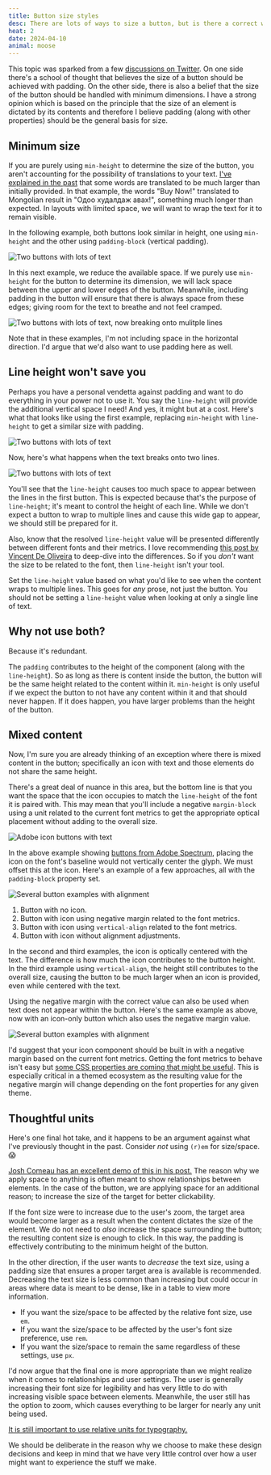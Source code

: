 ```yaml
---
title: Button size styles
desc: There are lots of ways to size a button, but is there a correct way?
heat: 2
date: 2024-04-10
animal: moose
---
```


This topic was sparked from a few [discussions on Twitter](https://twitter.com/donniedamato/status/1778040346728964524). On one side there's a school of thought that believes the size of a button should be achieved with padding. On the other side, there is also a belief that the size of the button should be handled with minimum dimensions. I have a strong opinion which is based on the principle that the size of an element is dictated by its contents and therefore I believe padding (along with other properties) should be the general basis for size. 

## Minimum size

If you are purely using `min-height` to determine the size of the button, you aren't accounting for the possibility of translations to your text. [I've explained in the past](https://gridless.design/for-designers#content-driven-design) that some words are translated to be much larger than initially provided. In that example, the words "Buy Now!" translated to Mongolian result in "Одоо худалдаж авах!", something much longer than expected. In layouts with limited space, we will want to wrap the text for it to remain visible.

In the following example, both buttons look similar in height, one using `min-height` and the other using `padding-block` (vertical padding).

![Two buttons with lots of text](/images/mongolian-button-oneline.png)

In this next example, we reduce the available space. If we purely use `min-height` for the button to determine its dimension, we will lack space between the upper and lower edges of the button. Meanwhile, including padding in the button will ensure that there is always space from these edges; giving room for the text to breathe and not feel cramped.

![Two buttons with lots of text, now breaking onto mulitple lines](/images/mongolian-button-twoline.png)

Note that in these examples, I'm not including space in the horizontal direction. I'd argue that we'd also want to use padding here as well.

## Line height won't save you

Perhaps you have a personal vendetta against padding and want to do everything in your power not to use it. You say the `line-height` will provide the additional vertical space I need! And yes, it might but at a cost. Here's what that looks like using the first example, replacing `min-height` with `line-height` to get a similar size with padding.

![Two buttons with lots of text](/images/mongolian-button-lh1.png)

Now, here's what happens when the text breaks onto two lines.

![Two buttons with lots of text](/images/mongolian-button-lh2.png)

You'll see that the `line-height` causes too much space to appear between the lines in the first button. This is expected because that's the purpose of `line-height`; it's meant to control the height of each line. While we don't expect a button to wrap to multiple lines and cause this wide gap to appear, we should still be prepared for it.

Also, know that the resolved `line-height` value will be presented differently between different fonts and their metrics. I love recommending [this post by Vincent De Oliveira](https://iamvdo.me/en/blog/css-font-metrics-line-height-and-vertical-align) to deep-dive into the differences. So if you _don't_ want the size to be related to the font, then `line-height` isn't your tool.

Set the `line-height` value based on what you'd like to see when the content wraps to multiple lines. This goes for _any_ prose, not just the button. You should not be setting a `line-height` value when looking at only a single line of text.

## Why not use both?

Because it's redundant.

The `padding` contributes to the height of the component (along with the `line-height`). So as long as there is content inside the button, the button will be the same height related to the content within it. `min-height` is only useful if we expect the button to not have any content within it and that should never happen. If it does happen, you have larger problems than the height of the button.

## Mixed content

Now, I'm sure you are already thinking of an exception where there is mixed content in the button; specifically an icon with text and those elements do not share the same height.

There's a great deal of nuance in this area, but the bottom line is that you want the space that the icon occupies to match the `line-height` of the font it is paired with. This may mean that you'll include a negative `margin-block` using a unit related to the current font metrics to get the appropriate optical placement without adding to the overall size.

![Adobe icon buttons with text](/images/adobe-icon-buttons.png)

In the above example showing [buttons from Adobe Spectrum](https://spectrum.adobe.com/page/button/#Size), placing the icon on the font's baseline would not vertically center the glyph. We must offset this at the icon. Here's an example of a few approaches, all with the `padding-block` property set.

![Several button examples with alignment](/images/button-icon-compare.png)

1. Button with no icon.
2. Button with icon using negative margin related to the font metrics.
3. Button with icon using `vertical-align` related to the font metrics.
4. Button with icon without alignment adjustments.

In the second and third examples, the icon is optically centered with the text. The difference is how much the icon contributes to the button height. In the third example using `vertical-align`, the height still contributes to the overall size, causing the button to be much larger when an icon is provided, even while centered with the text.

Using the negative margin with the correct value can also be used when text does not appear within the button. Here's the same example as above, now with an icon-only button which also uses the negative margin value.

![Several button examples with alignment](/images/button-icon-only.png)

I'd suggest that your icon component should be built in with a negative margin based on the current font metrics. Getting the font metrics to behave isn't easy but [some CSS properties are coming that might be useful](https://caniuse.com/css-text-box-trim). This is especially critical in a themed ecosystem as the resulting value for the negative margin will change depending on the font properties for any given theme.

## Thoughtful units

Here's one final hot take, and it happens to be an argument against what I've previously thought in the past. Consider _not_ using `(r)em` for size/space. 😱

[Josh Comeau has an excellent demo of this in his post.](https://www.joshwcomeau.com/css/surprising-truth-about-pixels-and-accessibility/#strategic-unit-deployment-6) The reason why we apply space to anything is often meant to show relationships between elements. In the case of the button, we are applying space for an additional reason; to increase the size of the target for better clickability.

If the font size were to increase due to the user's zoom, the target area would become larger as a result when the content dictates the size of the element. We do not need to _also_ increase the space surrounding the button; the resulting content size is enough to click. In this way, the padding is effectively contributing to the minimum height of the button.

In the other direction, if the user wants to _decrease_ the text size, using a padding size that ensures a proper target area is available is recommended. Decreasing the text size is less common than increasing but could occur in areas where data is meant to be dense, like in a table to view more information.

- If you want the size/space to be affected by the relative font size, use `em`.
- If you want the size/space to be affected by the user's font size preference, use `rem`.
- If you want the size/space to remain the same regardless of these settings, use `px`.

I'd now argue that the final one is more appropriate than we might realize when it comes to relationships and user settings. The user is generally increasing their font size for legibility and has very little to do with increasing visible space between elements. Meanwhile, the user still has the option to zoom, which causes everything to be larger for nearly any unit being used.

[It is still important to use relative units for typography.](/posts/62-5)

We should be deliberate in the reason why we choose to make these design decisions and keep in mind that we have very little control over how a user might want to experience the stuff we make.
